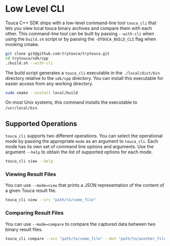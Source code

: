 # Low Level CLI

Touca C++ SDK ships with a low-level command-line tool `touca_cli` that lets you
view local touca binary archives and compare them with each other. This
command-line tool can be built by passing `--with-cli` when using the `build.sh`
script or by passing the `-DTOUCA_BUILD_CLI` flag when invoking cmake.

```bash
git clone git@github.com:trytouca/trytouca.git
cd trytouca/sdk/cpp
./build.sh --with-cli
```

The build script generates a `touca_cli` executable in the `./local/dist/bin`
directory relative to the `sdk/cpp` directory. You can install this executable
for easier access from any working directory.

```bash
sudo cmake --install local/build
```

On most Unix systems, this command installs the executable to `/usr/local/bin`.

## Supported Operations

`touca_cli` supports two different operations. You can select the operational
mode by passing the appropriate `mode` as an argument to `touca_cli`. Each mode
has its own set of command line options and arguments. Use the argument `--help`
to obtain the list of supported options for each mode.

```bash
touca_cli view --help
```

### Viewing Result Files

You can use `--mode=view` that prints a JSON representation of the content of a
given Touca result file.

```bash
touca_cli view --src "path/to/some_file"
```

### Comparing Result Files

You can use `--mode=compare` to compare the captured data between two binary
result files.

```bash
touca_cli compare --src "path/to/some_file" --dst "path/to/another_file"
```
